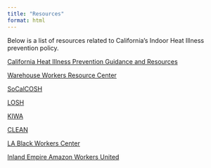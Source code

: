 ```yaml
---
title: "Resources"
format: html 
---
```


Below is a list of resources related to California's Indoor Heat Illness prevention policy.

[California Heat Illness Prevention Guidance and Resources](https://www.dir.ca.gov/dosh/heatillnessinfo.html)

[Warehouse Workers Resource Center](https://warehouseworkers.org/resources/)

[SoCalCOSH](https://www.socalcosh.com)

[LOSH](https://losh.ucla.edu)

[KIWA](https://www.kiwa.org)

[CLEAN](https://www.cleancarwash.org/carwasherxs#sobre)

[LA Black Workers Center](https://lablackworkercenter.org)

[Inland Empire Amazon Workers United](https://www.ieamazonworkers.org)
